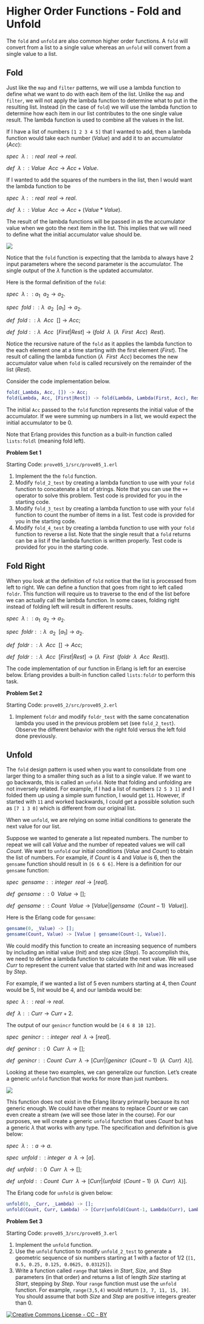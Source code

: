 # Higher Order Functions - Fold and Unfold

The `fold` and `unfold` are also common higher order functions.  A `fold` will convert from a list to a single value whereas an `unfold` will convert from a single value to a list. 

## Fold

Just like the `map` and `filter` patterns, we will use a lambda function to define what we want to do with each item of the list.  Unlike the `map` and `filter`, we will not apply the lambda function to determine what to put in the resulting list.  Instead (in the case of `fold`) we will use the lambda function to determine how each item in our list contributes to the one single value result.  The lambda function is used to combine all the values in the list.

If I have a list of numbers `[1 2 3 4 5]` that I wanted to add, then a lambda function would take each number ($Value$) and add it to an accumulator ($Acc$):

:::: {.formulabox data-latex=""}
$spec ~ ~ \lambda :: real ~ ~ real \rightarrow real.$

$de\mathit{f} ~ ~ \lambda :: Value ~ ~ Acc \rightarrow Acc + Value.$
::::
$\nonumber$

If I wanted to add the squares of the numbers in the list, then I would want the lambda function to be 

:::: {.formulabox data-latex=""}
$spec ~ ~ \lambda :: real ~ ~ real \rightarrow real.$

$de\mathit{f} ~ ~ \lambda :: Value ~ ~ Acc \rightarrow Acc + (Value * Value).$
::::
$\nonumber$

The result of the lambda functions will be passed in as the accumulator value when we goto the next item in the list.  This implies that we will need to define what the initial accumulator value should be.  

![](images/fold.drawio.png)

Notice that the `fold` function is expecting that the lambda to always have 2 input parameters where the second parameter is the accumulator.  The single output of the $\lambda$ function is the updated accumulator.

Here is the formal definition of the `fold`:

:::: {.formulabox data-latex=""}
$spec ~ ~ \lambda :: a_1 ~ ~ a_2 \rightarrow a_2.$

$spec ~ ~ \mathit{fold} ::  \lambda ~ ~ a_2 ~ ~ [a_1]\rightarrow a_2.$

$de\mathit{f} ~ ~ \mathit{fold} :: \lambda ~ ~ Acc ~ ~ []\rightarrow Acc;$

$de\mathit{f} ~ ~ \mathit{fold} :: \lambda ~ ~ Acc ~ ~ [First|Rest] \rightarrow (\mathit{fold} ~ ~ \lambda ~ ~ (\lambda ~ ~ First ~ ~ Acc) ~ ~ Rest).$
::::
$\nonumber$

Notice the recursive nature of the `fold` as it applies the lambda function to the each element one at a time starting with the first element ($First$).  The result of calling the lambda function ($\lambda ~ ~ First ~ ~ Acc$) becomes the new accumulator value when `fold` is called recursively on the remainder of the list ($Rest$).

Consider the code implementation below.

```erlang
fold(_Lambda, Acc, []) -> Acc;
fold(Lambda, Acc, [First|Rest]) -> fold(Lambda, Lambda(First, Acc), Rest).
```
The initial `Acc` passed to the `fold` function represents the initial value of the accumulator.  If we were summing up numbers in a list, we would expect the initial accumulator to be 0.

Note that Erlang provides this function as a built-in function called `lists:foldl` (meaning fold left).

:::: {.problembox data-latex=""}
**Problem Set 1**

Starting Code: `prove05_1/src/prove05_1.erl`

1. Implement the the `fold` function.
2. Modify `fold_2_test` by creating a lambda function to use with your `fold` function to concatenate a list of strings.  Note that you can use the `++` operator to solve this problem.  Test code is provided for you in the starting code.
3. Modify `fold_3_test` by creating a lambda function to use with your `fold` function to count the number of items in a list.  Test code is provided for you in the starting code.
4. Modify `fold_4_test` by creating a lambda function to use with your `fold` function to reverse a list.  Note that the single result that a `fold` returns can be a list if the lambda function is written properly.  Test code is provided for you in the starting code.
::::

## Fold Right

When you look at the definition of `fold` notice that the list is processed from left to right.  We can define a function that goes from right to left called `foldr`.  This function will require us to traverse to the end of the list before we can actually call the lambda function.  In some cases, folding right instead of folding left will result in different results.

:::: {.formulabox data-latex=""}
$spec ~ ~ \lambda :: a_1 ~ ~ a_2 \rightarrow a_2.$

$spec ~ ~ \mathit{foldr} :: \lambda ~ ~ a_2 ~ ~ [a_1]\rightarrow a_2.$

$de\mathit{f} ~ ~ \mathit{foldr} :: \lambda  ~ ~ Acc ~ ~ [] \rightarrow Acc;$

$de\mathit{f} ~ ~ \mathit{foldr} :: \lambda ~ ~ Acc ~ ~ [First|Rest]\rightarrow (\lambda ~ ~ First ~ ~ (\mathit{foldr} ~ ~ \lambda ~ ~ Acc ~ ~ Rest)).$
::::
$\nonumber$

The code implementation of our function in Erlang is left for an exercise below.  Erlang provides a built-in function called `lists:foldr` to perform this task.  

:::: {.problembox data-latex=""}
**Problem Set 2**

Starting Code: `prove05_2/src/prove05_2.erl`

1. Implement `foldr` and modify `foldr_test` with the same concatenation lambda you used in the previous problem set (see `fold_2_test`).  Observe the different behavior with the right fold versus the left fold done previously.
::::

## Unfold

The `fold` design pattern is used when you want to consolidate from one larger thing to a smaller thing such as a list to a single value.  If we want to go backwards, this is called an `unfold`.  Note that folding and unfolding are not inversely related.  For example, if I had a list of numbers `[2 5 3 1]` and I folded them up using a simple sum function, I would get `11`.  However, if started with `11` and worked backwards, I could get a possible solution such as `[7 1 3 0]` which is different from our original list.  

When we `unfold`, we are relying on some initial conditions to generate the next value for our list.

Suppose we wanted to generate a list repeated numbers.  The number to repeat we will call $Value$ and the number of repeated values we will call $Count$.  We want to `unfold` our initial conditions ($Value$ and $Count$) to obtain the list of numbers.  For example, if $Count$ is 4 and $Value$ is 6, then the `gensame` function should result in `[6 6 6 6]`.  Here is a definition for our `gensame` function:

:::: {.formulabox data-latex=""}
$spec ~ ~ gensame :: integer ~ ~ real \rightarrow [real].$

$de\mathit{f} ~ ~ gensame :: 0 ~ ~ Value \rightarrow [];$

$de\mathit{f} ~ ~ gensame :: Count ~ ~ Value \rightarrow [Value | (gensame ~ ~ (Count-1) ~ ~ Value)].$
::::
$\nonumber$

Here is the Erlang code for `gensame`:

```erlang
gensame(0, _Value) -> [];
gensame(Count, Value) -> [Value | gensame(Count-1, Value)].
```

We could modify this function to create an increasing sequence of numbers by including an initial value ($Init$) and step size ($Step$).  To accomplish this, we need to define a lambda function to calculate the next value.  We will use $Curr$ to represent the current value that started with $Init$ and was increased by $Step$.  

For example, if we wanted a list of 5 even numbers starting at 4, then $Count$ would be 5, $Init$ would be 4, and our lambda would be:

:::: {.formulabox data-latex=""}
$spec ~ ~ \lambda :: real \rightarrow real.$

$de\mathit{f} ~ ~ \lambda :: Curr \rightarrow Curr + 2.$
::::
$\nonumber$

The output of our `genincr` function would be `[4 6 8 10 12]`.

:::: {.formulabox data-latex=""}
$spec ~ ~ genincr :: integer ~ ~ real ~ ~ \lambda \rightarrow [real].$

$de\mathit{f} ~ ~ genincr :: 0 ~ ~ Curr ~ ~ \lambda \rightarrow [];$

$de\mathit{f} ~ ~ genincr :: Count ~ ~ Curr ~ ~ \lambda \rightarrow [Curr | (genincr ~ ~ (Count-1) ~ ~ (\lambda ~ ~ Curr) ~ ~  \lambda)].$
::::
$\nonumber$

Looking at these two examples, we can generalize our function.  Let's create a generic `unfold` function that works for more than just numbers.  

![](images/unfold.drawio.png)

This function does not exist in the Erlang library primarily because its not generic enough.  We could have other means to replace $Count$ or we can even create a stream (we will see those later in the course).  For our purposes, we will create a generic `unfold` function that uses $Count$ but has a generic $\lambda$ that works with any type.  The specification and definition is give below:

:::: {.formulabox data-latex=""}
$spec ~ ~ \lambda :: a \rightarrow a.$

$spec ~ ~ unfold :: integer ~ ~ a ~ ~ \lambda \rightarrow [a].$

$de\mathit{f} ~ ~ unfold :: 0 ~ ~ Curr ~ ~ \lambda \rightarrow [];$

$de\mathit{f} ~ ~ unfold :: Count ~ ~ Curr ~ ~ \lambda \rightarrow [Curr | (unfold ~ ~ (Count-1) ~ ~ (\lambda ~ ~ Curr) ~ ~ \lambda)].$
::::
$\nonumber$

The Erlang code for `unfold` is given below:

```erlang
unfold(0, _Curr, _Lambda) -> [];
unfold(Count, Curr, Lambda) -> [Curr|unfold(Count-1, Lambda(Curr), Lambda)].
```

:::: {.problembox data-latex=""}
**Problem Set 3**

Starting Code: `prove05_3/src/prove05_3.erl`

1. Implement the `unfold` function.
2. Use the `unfold` function to modify `unfold_2_test` to generate a geometric sequence of six numbers starting at 1 with a factor of $1/2$ (`[1, 0.5, 0.25, 0.125, 0.0625, 0.03125]`).
3. Write a function called `range` that takes in $Start$, $Size$, and $Step$ parameters (in that order) and returns a list of length $Size$ starting at $Start$, stepping by $Step$.  Your `range` function must use the `unfold` function.  For example, `range(3,5,4)` would return `[3, 7, 11, 15, 19]`.  You should assume that both $Size$ and $Step$ are positive integers greater than 0.
::::

$\nonumber$
$\nonumber$
[![Creative Commons License - CC - BY](images/cc-88x31.png)](http://creativecommons.org/licenses/by/4.0/)
